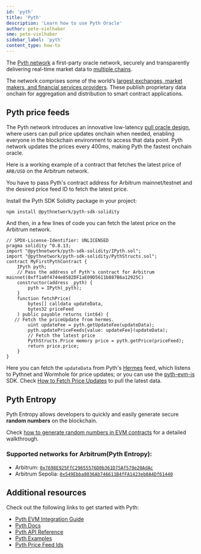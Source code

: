 ```yaml
---
id: 'pyth'
title: 'Pyth'
description: 'Learn how to use Pyth Oracle'
author: pete-vielhaber
sme: pete-vielhaber
sidebar_label: 'pyth'
content_type: how-to
---
```


The [Pyth network](https://pyth.network/) a first-party oracle network, securely and transparently delivering real-time market data to
[multiple chains](https://docs.pyth.network/price-feeds/contract-addresses).

The network comprises some of the world’s [largest exchanges, market makers, and financial services providers](https://pyth.network/publishers). These publish
proprietary data onchain for aggregation and distribution to smart contract applications.

## Pyth price feeds

The Pyth network introduces an innovative low-latency [pull oracle design](https://docs.pyth.network/price-feeds/pull-updates), where users can pull price
updates onchain when needed, enabling everyone in the blockchain environment to access that data point. Pyth network updates the prices every 400ms, making Pyth
the fastest onchain oracle.

Here is a working example of a contract that fetches the latest price of `ARB/USD` on the Arbitrum network.

You have to pass Pyth's contract address for Arbitrum mainnet/testnet and the desired price feed ID to fetch the latest price.

Install the Pyth SDK Solidity package in your project:

```tsx
npm install @pythnetwork/pyth-sdk-solidity
```

And then, in a few lines of code you can fetch the latest price on the Arbitrum network.

```solidity
// SPDX-License-Identifier: UNLICENSED
pragma solidity ^0.8.13;
import "@pythnetwork/pyth-sdk-solidity/IPyth.sol";
import "@pythnetwork/pyth-sdk-solidity/PythStructs.sol";
contract MyFirstPythContract {
    IPyth pyth;
    // Pass the address of Pyth's contract for Arbitrum mainnet(0xff1a0f4744e8582DF1aE09D5611b887B6a12925C)
    constructor(address _pyth) {
        pyth = IPyth(_pyth);
    }
    function fetchPrice(
        bytes[] calldata updateData,
        bytes32 priceFeed
    ) public payable returns (int64) {
   // Fetch the priceUpdate from hermes.
        uint updateFee = pyth.getUpdateFee(updateData);
        pyth.updatePriceFeeds{value: updateFee}(updateData);
        // Fetch the latest price
        PythStructs.Price memory price = pyth.getPrice(priceFeed);
        return price.price;
    }
}
```

Here you can fetch the `updateData` from Pyth's [Hermes](https://hermes.pyth.network/docs/) feed, which listens to Pythnet and Wormhole for price updates; or
you can use the [pyth-evm-js](https://github.com/pyth-network/pyth-crosschain/blob/main/target_chains/ethereum/sdk/js/src/EvmPriceServiceConnection.ts#L15) SDK.
Check [How to Fetch Price Updates](https://docs.pyth.network/price-feeds/fetch-price-updates) to pull the latest data.

## Pyth Entropy

Pyth Entropy allows developers to quickly and easily generate secure **random numbers** on the blockchain.

Check [how to generate random numbers in EVM contracts](https://docs.pyth.network/entropy/generate-random-numbers/evm) for a detailed walkthrough.

### Supported networks for Arbitrum(Pyth Entropy):

- Arbitrum: [`0x7698E925FfC29655576D0b361D75Af579e20AdAc`](https://arbiscan.io/address/0x7698E925FfC29655576D0b361D75Af579e20AdAc)
- Arbitrum Sepolia: [`0x549Ebba8036Ab746611B4fFA1423eb0A4Df61440`](https://sepolia.arbiscan.io/address/0x549Ebba8036Ab746611B4fFA1423eb0A4Df61440)

## Additional resources

Check out the following links to get started with Pyth:

- [Pyth EVM Integration Guide](https://docs.pyth.network/price-feeds/use-real-time-data/evm)
- [Pyth Docs](https://docs.pyth.network/home)
- [Pyth API Reference](https://api-reference.pyth.network/price-feeds/evm/getPrice)
- [Pyth Examples](https://github.com/pyth-network/pyth-examples)
- [Pyth Price Feed Ids](https://pyth.network/developers/price-feed-ids)
